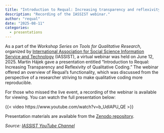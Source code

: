 ```yaml
---
title: "Introduction to Requal: Increasing transparency and reflexivity of qualitative coding"
description: "Recording of the IASSIST webinar."
author: "requal"
date: "2025-08-11"
categories:
  - presentations
---
```



As a part of the *Workshop Series on Tools for Qualitative Research*, organized by [International Association for Social Science Information Service and Technology](https://iassistdata.org/) (IASSIST), a virtual webinar was held on June 12, 2025. Martin Hájek gave a presentation entitled "Introduction to Requal: Increasing Transparency and Reflexivity of Qualitative Coding." The webinar offered an overview of Requal's functionality, which was discussed from the perspective of a researcher striving to make qualitative coding more reproducible. 

For those who missed the live event, a recording of the webinar is available for viewing. You can watch the full presentation below:

{{< video https://www.youtube.com/watch?v=b_UdlAPU_QE >}}

Presentation materials are available from the [Zenodo repository](https://doi.org/10.5281/zenodo.15665091).

_Source: [IASSIST YouTube Channel](http://www.youtube.com/@iassistdata2423)_